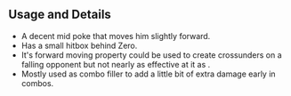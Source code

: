 ## Usage and Details

- A decent mid poke that moves him slightly forward.
- Has a small hitbox behind Zero.
- It's forward moving property could be used to create crossunders on a falling opponent but not nearly as effective at it as <InlineInput text="2M" color="yellow" />.
- Mostly used as combo filler to add a little bit of extra damage early in combos.
